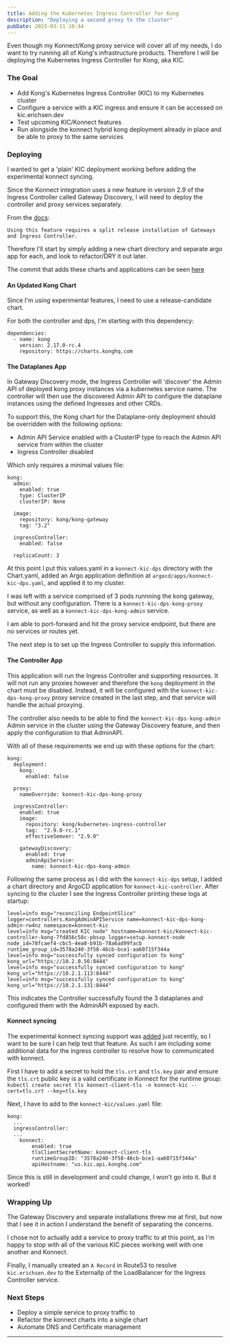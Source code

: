 ```yaml
---
title: Adding the Kubernetes Ingress Controller for Kong
description: "Deploying a second proxy to the cluster"
pubDate: 2023-03-11 10:44
---
```


Even though my Konnect/Kong proxy service will cover all of my needs, I do want to try running all of Kong's infrastructure products. Therefore I will be deploying the Kubernetes Ingress Controller for Kong, aka KIC.

### The Goal

- Add Kong's Kubernetes Ingress Controller (KIC) to my Kubernetes cluster
- Configure a service with a KIC ingress and ensure it can be accessed on kic.erichsen.dev
- Test upcoming KIC/Konnect features
- Run alongside the konnect hybrid kong deployment already in place and be able to proxy to the same services

### Deploying

I wanted to get a 'plain' KIC deployment working before adding the experimental konnect syncing.

Since the Konnect integration uses a new feature in version 2.9 of the Ingress Controller called Gateway Discovery, I will need to deploy the controller and proxy services separately.

From the [docs](https://github.com/Kong/charts/blob/73a763e8eb5360f35de166c42a72db96541ea9cc/charts/kong/README.md#the-gatewaydiscovery-section):
```
Using this feature requires a split release installation of Gateways and Ingress Controller.
```

Therefore I'll start by simply adding a new chart directory and separate argo app for each, and look to refactor/DRY it out later.

The commit that adds these charts and applications can be seen [here](https://github.com/erichsend/api.erichsen.dev/commit/24ed3f5dde7484fd621a661d06a22c70c685bd59)


#### An Updated Kong Chart

Since I'm using experimental features, I need to use a release-candidate chart.

For both the controller and dps, I'm starting with this dependency:
```
dependencies:
  - name: kong
    version: 2.17.0-rc.4
    repository: https://charts.konghq.com
```

#### The Dataplanes App

In Gateway Discovery mode, the Ingress Controller will 'discover' the Admin API of deployed kong proxy instances via a kubernetes service name. The controller will then use the discovered Admin API to configure the dataplane instances using the defined Ingresses and other CRDs.

To support this, the Kong chart for the Dataplane-only deployment should be overridden with the following options:
- Admin API Service enabled with a ClusterIP type to reach the Admin API service from within the cluster
- Ingress Controller disabled

Which only requires a minimal values file:
```
kong:
  admin:
    enabled: true
    type: ClusterIP
    clusterIP: None

  image:
    repository: kong/kong-gateway
    tag: "3.2"

  ingressController:
    enabled: false

  replicaCount: 3
```

At this point I put this values.yaml in a `konnect-kic-dps` directory with the Chart.yaml, added an Argo application definition at `argocd/apps/konnect-kic-dps.yaml`, and applied it to my cluster.

I was left with a service comprised of 3 pods runnning the kong gateway, but without any configuration. There is a `konnect-kic-dps-kong-proxy` service, as well as a `konnect-kic-dps-kong-admin` service.

I am able to port-forward and hit the proxy service endpoint, but there are no services or routes yet.

The next step is to set up the Ingress Controller to supply this information.

#### The Controller App

This application will run the Ingress Controller and supporting resources. It will not run any proxies however and therefore the `kong` deployment in the chart must be disabled. Instead, it will be configured with the `konnect-kic-dps-kong-proxy` proxy service created in the last step, and that service will handle the actual proxying.

The controller also needs to be able to find the `konnect-kic-dps-kong-admin` Admin service in the cluster using the Gateway Discovery feature, and then apply the configuration to that AdminAPI.

With all of these requirements we end up with these options for the chart:
```
kong:
  deployment:
    kong:
      enabled: false

  proxy:
    nameOverride: konnect-kic-dps-kong-proxy

  ingressController:
    enabled: true
    image:
      repository: kong/kubernetes-ingress-controller
      tag:  "2.9.0-rc.1"
      effectiveSemver: "2.9.0"

    gatewayDiscovery:
      enabled: true
      adminApiService:
        name: konnect-kic-dps-kong-admin
```

Following the same process as I did with the `konnect-kic-dps` setup, I added a chart directory and ArgoCD application for `konnect-kic-controller`. After syncing to the cluster I see the Ingress Controller printing these logs at startup:
```
level=info msg="reconciling EndpointSlice" logger=controllers.KongAdminAPIService name=konnect-kic-dps-kong-admin-rw4nz namespace=konnect-kic
level=info msg="created KIC node" hostname=konnect-kic/konnect-kic-controller-kong-7fd856c58c-pbsxp logger=setup.konnect-node node_id=78fcaef4-cbc5-4ea0-b91b-78a6ad99facb runtime_group_id=3578a240-3f58-46cb-bce1-aa60715f344a
level=info msg="successfully synced configuration to kong" kong_url="https://10.2.0.56:8444"
level=info msg="successfully synced configuration to kong" kong_url="https://10.2.1.113:8444"
level=info msg="successfully synced configuration to kong" kong_url="https://10.2.1.131:8444"
```

This indicates the Controller successfully found the 3 dataplanes and configured them with the AdminAPI exposed by each.

#### Konnect syncing

The experimental konnect syncing support was [added](https://github.com/Kong/charts/commit/4d53c5e680a8d398276f00c384e6c5953f8eafbb) just recently, so I want to be sure I can help test that feature. As such I am including some additional data for the ingress controller to resolve how to communicated with konnect.

First I have to add a secret to hold the `tls.crt` and `tls.key` pair and ensure the `tls.crt` public key is a valid certificate in Konnect for the runtime group:
`kubectl create secret tls konnect-client-tls -n konnect-kic --cert=tls.crt --key=tls.key`

Next, I have to add to the `konnect-kic/values.yaml` file:
```
kong:
  ...
  ingressController:
  ...
    konnect:
        enabled: true
        tlsClientSecretName: konnect-client-tls
        runtimeGroupID: "3578a240-3f58-46cb-bce1-aa60715f344a"
        apiHostname: "us.kic.api.konghq.com"
```

Since this is still in development and could change, I won't go into it. But it worked!

### Wrapping Up

The Gateway Discovery and separate installations threw me at first, but now that I see it in action I understand the benefit of separating the concerns.

I chose not to actually add a service to proxy traffic to at this point, as I'm happy to stop with all of the various KIC pieces working well with one another and Konnect.

Finally, I manually created an `A Record` in Route53 to resolve `kic.erichsen.dev` to the ExternalIp of the LoadBalancer for the Ingress Controller service.

### Next Steps
- Deploy a simple service to proxy traffic to
- Refactor the konnect charts into a single chart
- Automate DNS and Certificate management

---

